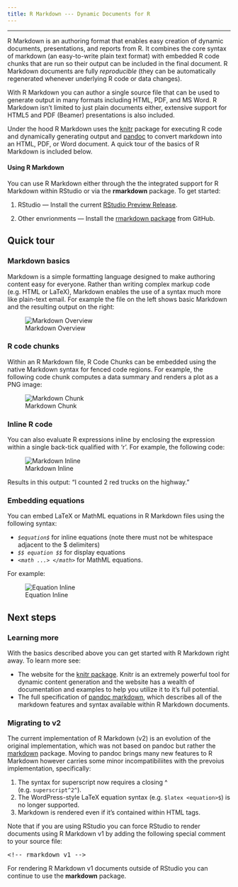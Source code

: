 ```yaml
---
title: R Markdown --- Dynamic Documents for R
---
```


***

R Markdown is an authoring format that enables easy creation of dynamic documents, presentations, and reports from R. It combines the core syntax of markdown (an easy-to-write plain text format) with embedded R code chunks that are run so their output can be included in the final document. R Markdown documents are fully *reproducible* (they can be automatically regenerated whenever underlying R code or data changes).

With R Markdown you can author a single source file that can be used to generate output in many formats including HTML, PDF, and MS Word. R Markdown isn't limited to just plain documents either, extensive support for HTML5 and PDF (Beamer) presentations is also included.

Under the hood R Markdown uses the [knitr](http://yihui.name/knitr/) package for executing R code and dynamically generating output and [pandoc](http://johnmacfarlane.net/pandoc/) to convert markdown into an HTML, PDF, or Word document. A quick tour of the basics of R Markdown is included below.

#### Using R Markdown

You can use R Markdown either through the the integrated support for R Markdown within RStudio or via the **rmarkdown** package. To get started:

1. RStudio --- Install the current [RStudio Preview Release](http://www.rstudio.com/ide/download/preview).

2. Other envrionments --- Install the [rmarkdown package](https://github.com/rstudio/rmarkdown) from GitHub.

## Quick tour

### Markdown basics

Markdown is a simple formatting language designed to make authoring content easy for everyone. Rather than writing complex markup code (e.g. HTML or LaTeX), Markdown enables the use of a syntax much more like plain-text email. For example the file on the left shows basic Markdown and the resulting output on the right:

![Markdown Overview](images/markdownOverview.png)

### R code chunks

Within an R Markdown file, R Code Chunks can be embedded using the native Markdown syntax for fenced code regions. For example, the following code chunk computes a data summary and renders a plot as a PNG image:

![Markdown Chunk](images/markdownChunk.png)


### Inline R code

You can also evaluate R expressions inline by enclosing the expression within a single back-tick qualified with 'r'. For example, the following code:

![Markdown Inline](images/markdownInline.png)

Results in this output: "I counted 2 red trucks on the highway."

### Embedding equations

You can embed LaTeX or MathML equations in R Markdown files using the following syntax:

* *`$equation$`* for inline equations (note there must not be whitespace adjacent to the $ delimiters)
* *`$$ equation $$`* for display equations
* *`<math ...> </math>`* for MathML equations.

For example:

![Equation Inline](images/equations_inline.png)

## Next steps

### Learning more

With the basics described above you can get started with R Markdown right away. To learn more see:

* The website for the [knitr package](http://yihui.name/knitr/). Knitr is an extremely powerful tool for dynamic content generation and the website has a wealth of documentation and examples to help you utilize it to it's full potential.
* The full specification of [pandoc markdown](http://johnmacfarlane.net/pandoc/README.html#pandocs-markdown), which describes all of the markdown features and syntax available within R Markdown documents.

### Migrating to v2

The current implementation of R Markdown (v2) is an evolution of the original implementation, which was not based on pandoc but rather the [markdown](https://github.com/rstudio/markdown) package. Moving to pandoc brings many new features to R Markdown however carries some minor incompatibiliites with the prevoius implementation, specifically:

1. The syntax for superscript now requires a closing ^ (e.g. `superscript^2^`).
2. The WordPress-style LaTeX equation syntax (e.g. `$latex <equation>$`) is no longer supported.
3. Markdown is rendered even if it's contained within HTML tags.

Note that if you are using RStudio you can force RStudio to render documents using R Markdown v1 by adding the following special comment to your source file:

<pre>&lt;!-- rmarkdown v1 --&gt;</pre>

For rendering R Markdown v1 documents outside of RStudio you can continue to use the **markdown** package.






